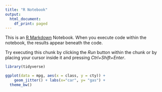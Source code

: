 ```yaml
---
title: "R Notebook"
output:
  html_document:
    df_print: paged
---
```


This is an [R Markdown](http://rmarkdown.rstudio.com) Notebook. When you execute code within the notebook, the results appear beneath the code. 

Try executing this chunk by clicking the *Run* button within the chunk or by placing your cursor inside it and pressing *Ctrl+Shift+Enter*. 

```r
library(tidyverse)
```

```r
ggplot(data = mpg, aes(x = class, y = cty)) +
	geom_jitter() + labs(x="car", y= "gas") +
  theme_bw()
 
```

